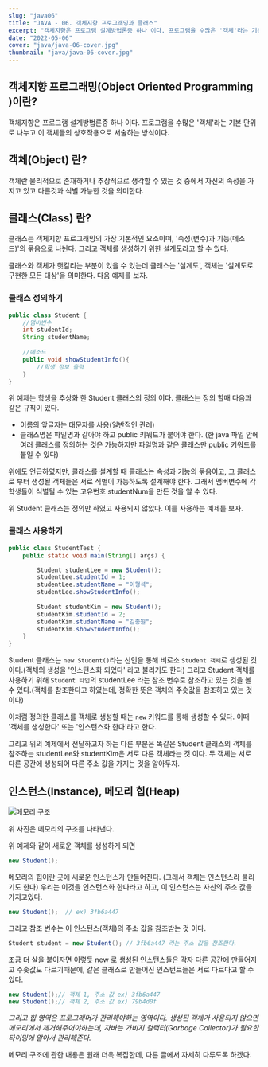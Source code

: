 ```yaml
---
slug: "java06"
title: "JAVA - 06. 객체지향 프로그래밍과 클래스"
excerpt: "객체지향은 프로그램 설계방법론중 하나 이다. 프로그램을 수많은 '객체'라는 기본 단위로 나누고 이 객체들의 상호작용으로 서술하는 방식이다."
date: "2022-05-06"
cover: "java/java-06-cover.jpg"
thumbnail: "java/java-06-cover.jpg"
---
```


## 객체지향 프로그래밍(Object Oriented Programming )이란?
객체지향은 프로그램 설계방법론중 하나 이다. 프로그램을 수많은 '객체'라는 기본 단위로 나누고 이 객체들의 상호작용으로 서술하는 방식이다. 
<!-- more -->

## 객체(Object) 란?
객체란 물리적으로 존재하거나 추상적으로 생각할 수 있는 것 중에서 자신의 속성을 가지고 있고 다른것과 식별 가능한 것을 의미한다.

## 클래스(Class) 란?
클래스는 객체지향 프로그래밍의 가장 기본적인 요소이며, '속성(변수)과 기능(메소드)'의 묶음으로 나뉜다. 그리고 객체를 생성하기 위한 설계도라고 할 수 있다. 

클래스와 객체가 햇갈리는 부분이 있을 수 있는데 클래스는 '설계도', 객체는 '설계도로 구현한 모든 대상'을 의미한다. 다음 예제를 보자.

### 클래스 정의하기
```java
public class Student {
    //맴버변수
	int studentId;
	String studentName;
    
    //메소드
    public void showStudentInfo(){
    	//학생 정보 출력
    }
}
```
위 예제는 학생을 추상화 한 Student 클래스의 정의 이다. 클래스는 정의 할때 다음과 같은 규칙이 있다.

- 이름의 앞글자는 대문자를 사용(일반적인 관례)
- 클래스명은 파일명과 같아야 하고 public 키워드가 붙어야 한다.
(한 java 파일 안에 여러 클래스를 정의하는 것은 가능하지만 파일명과 같은 클래스만 public 키워드를 붙일 수 있다)

위에도 언급하였지만, 클래스를 설계할 때 클래스는 속성과 기능의 묶음이고, 그 클래스로 부터 생성될 객체들은 서로 식별이 가능하도록 설계해야 한다. 그래서 맴버변수에 각 학생들이 식별될 수 있는 고유번호 studentNum을 만든 것을 알 수 있다.

위 Student 클래스는 정의만 하였고 사용되지 않았다. 이를 사용하는 예제를 보자.


### 클래스 사용하기
```java
public class StudentTest {
	public static void main(String[] args) {

		Student studentLee = new Student();
        studentLee.studentId = 1;
        studentLee.studentName = "이형석";
     	studentLee.showStudentInfo();
        
		Student studentKim = new Student();
        studentKim.studentId = 2;
        studentKim.studentName = "김종원";
        studentKim.showStudentInfo();
	}
}
```
Student 클래스는 `new Student()`라는 선언을 통해 비로소 `Student 객체`로 생성된 것이다.(객체의 생성을 '인스턴스화 되었다' 라고 불리기도 한다) 그리고 Student 객체를 사용하기 위해 `Student 타입`의 studentLee 라는 참조 변수로 참조하고 있는 것을 볼 수 있다.(객체를 참조한다고 하였는데, 정확한 뜻은 객체의 주솟값을 참조하고 있는 것 이다)

이처럼 정의한 클래스를 객체로 생성할 때는 `new` 키워드를 통해 생성할 수 있다. 이때 '객체를 생성한다' 또는 '인스턴스화 한다'라고 한다. 

그리고 위의 예제에서 전달하고자 하는 다른 부분은 똑같은 Student 클래스의 객체를 참조하는 studentLee와 studentKim은 서로 다른 객체라는 것 이다. 두 객체는 서로 다른 공간에 생성되어 다른 주소 값을 가지는 것을 알아두자.

## 인스턴스(Instance), 메모리 힙(Heap)

![메모리 구조](http://www.tcpschool.com/lectures/img_c_memory_structure.png)

위 사진은 메모리의 구조를 나타낸다.

위 예제와 같이 새로운 객체를 생성하게 되면
```java
new Student();
```
메모리의 힙이란 곳에 새로운 인스턴스가 만들어진다. (그래서 객체는 인스턴스라 불리기도 한다) 우리는 이것을 인스턴스화 한다라고 하고, 이 인스턴스는 자신의 주소 값을 가지고있다.
```java
new Student();  // ex) 3fb6a447
```

그리고 참조 변수는 이 인스턴스(객체)의 주소 값을 참조받는 것 이다.
```java
Student student = new Student(); // 3fb6a447 라는 주소 값을 참조한다.
```

조금 더 살을 붙이자면 이렇듯 new 로 생성된 인스턴스들은 각자 다른 공간에 만들어지고 주솟값도 다르기때문에, 같은 클래스로 만들어진 인스턴트들은 서로 다르다고 할 수 있다.
```java
new Student();// 객체 1, 주소 값 ex) 3fb6a447
new Student();// 객체 2, 주소 값 ex) 79b4d0f
```

*그리고 힙 영역은 프로그래머가 관리해야하는 영역이다. 생성된 객체가 사용되지 않으면 메모리에서 제거해주어야하는데, 자바는 가비지 컬랙터(Garbage Collector)가 필요한 타이밍에 알아서 관리해준다.*

메모리 구조에 관한 내용은 원래 더욱 복잡한데, 다른 글에서 자세히 다루도록 하겠다.